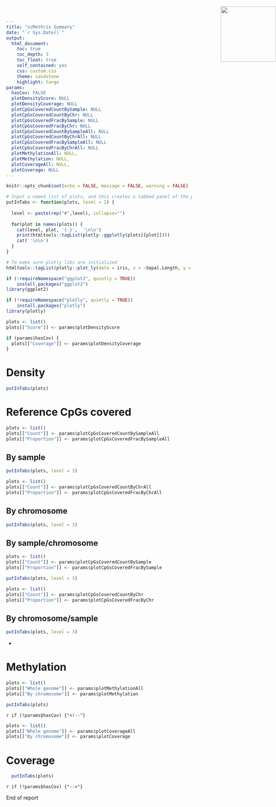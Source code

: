 ```yaml
---
title: "scMethrix Summary"
date: "`r Sys.Date()`"
output: 
  html_document:
    toc: true
    toc_depth: 3
    toc_float: true
    self_contained: yes
    css: custom.css
    theme: sandstone
    highlight: tango
params:
  hasCov: FALSE
  plotDensityScore: NULL
  plotDensityCoverage: NULL
  plotCpGsCoveredCountBySample: NULL
  plotCpGsCoveredCountByChr: NULL
  plotCpGsCoveredFracBySample: NULL
  plotCpGsCoveredFracByChr: NULL
  plotCpGsCoveredCountBySampleAll: NULL
  plotCpGsCoveredCountByChrAll: NULL
  plotCpGsCoveredFracBySampleAll: NULL
  plotCpGsCoveredFracByChrAll: NULL
  plotMethylationAll: NULL,
  plotMethylation: NULL,
  plotCoverageAll: NULL,
  plotCoverage: NULL
---
```


```r
knitr::opts_chunk$set(echo = FALSE, message = FALSE, warning = FALSE)
```

```r
# Input a named list of plots, and this creates a tabbed panel of the plots in plotly format
putInTabs <- function(plots, level = 2) {
  
  level <- paste(rep("#",level), collapse="")
  
  for(plot in names(plots)) {
    cat(level, plot, '{-}',  '\n\n')
    print(htmltools::tagList(plotly::ggplotly(plots[[plot]])))
    cat( '\n\n')
  }
}
```

```r
# To make sure plotly libs are initialized
htmltools::tagList(plotly::plot_ly(data = iris, x = ~Sepal.Length, y = ~Petal.Length))
```


<img src="logo_large_hexagon.gif" height="150" width="150" style="position:absolute;top:30px;right:0px;"/>

```r
if (!requireNamespace("ggplot2", quietly = TRUE))
    install.packages("ggplot2")
library(ggplot2)

if (!requireNamespace("plotly", quietly = TRUE))
    install.packages("plotly")
library(plotly)
```


<!-- Figure 1 -->

```r
plots <- list()
plots[["Score"]] <- params$plotDensityScore

if (params$hasCov) {
  plots[["Coverage"]] <- params$plotDensityCoverage
}
```

# Density {.tabset}
```r
putInTabs(plots)
```

<!-- Figure 2 -->

# Reference CpGs covered {.tabset}
```r
plots <- list()
plots[["Count"]] <- params$plotCpGsCoveredCountBySampleAll
plots[["Proportion"]] <- params$plotCpGsCoveredFracBySampleAll
```

## By sample {.tabset}
```r
putInTabs(plots, level = 3)
```

```r
plots <- list()
plots[["Count"]] <- params$plotCpGsCoveredCountByChrAll
plots[["Proportion"]] <- params$plotCpGsCoveredFracByChrAll
```

## By chromosome {.tabset}
```r
putInTabs(plots, level = 3)
```

## By sample/chromosome {.tabset}
```r
plots <- list()
plots[["Count"]] <- params$plotCpGsCoveredCountBySample
plots[["Proportion"]] <- params$plotCpGsCoveredFracBySample
```

```r
putInTabs(plots, level = 3)
```

```r
plots <- list()
plots[["Count"]] <- params$plotCpGsCoveredCountByChr
plots[["Proportion"]] <- params$plotCpGsCoveredFracByChr
```

## By chromosome/sample {.tabset}
```r
putInTabs(plots, level = 3)
```

{- .leave-tabset}

<!-- Figure 3 -->

# Methylation {.tabset}
```r
plots <- list()
plots[["Whole genome"]] <- params$plotMethylationAll
plots[["By chromosome"]] <- params$plotMethylation
```

```r
putInTabs(plots)
```

<!-- Figure 4 -->
`r if (!params$hasCov) {"<!--"}`

```r
plots <- list()
plots[["Whole genome"]] <- params$plotCoverageAll
plots[["By chromosome"]] <- params$plotCoverage
```

# Coverage {.tabset}
```r
  putInTabs(plots)
```

`r if (!params$hasCov) {"-->"}`

End of report